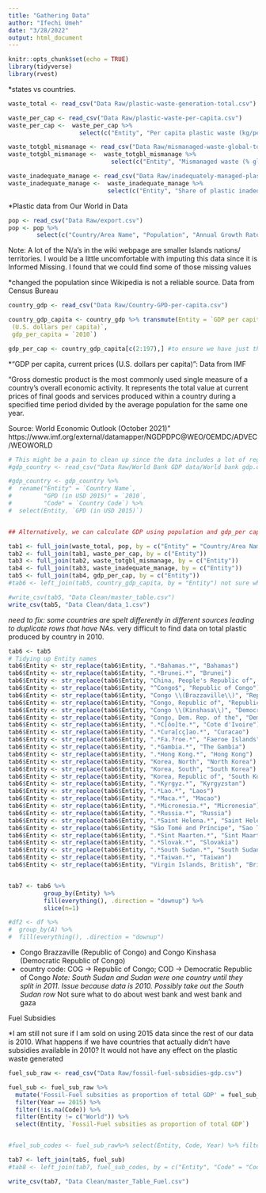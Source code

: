 ```yaml
---
title: "Gathering Data"
author: "Ifechi Umeh"
date: "3/28/2022"
output: html_document
---
```


```r
knitr::opts_chunk$set(echo = TRUE)
library(tidyverse)
library(rvest)
```


*states vs countries. 

```r
waste_total <- read_csv("Data Raw/plastic-waste-generation-total.csv")

waste_per_cap <- read_csv("Data Raw/plastic-waste-per-capita.csv")
waste_per_cap <-  waste_per_cap %>% 
                    select(c("Entity", "Per capita plastic waste (kg/person/day)"))

waste_totgbl_mismanage <- read_csv("Data Raw/mismanaged-waste-global-total.csv")
waste_totgbl_mismanage <-  waste_totgbl_mismanage %>% 
                             select(c("Entity", "Mismanaged waste (% global total)"))

waste_inadequate_manage <- read_csv("Data Raw/inadequately-managed-plastic.csv")
waste_inadequate_manage <-  waste_inadequate_manage %>% 
                            select(c("Entity", "Share of plastic inadequately managed"))
```

*Plastic data from Our World in Data

```r
pop <- read_csv("Data Raw/export.csv")
pop <- pop %>% 
        select(c("Country/Area Name", "Population", "Annual Growth Rate %", "Area (sq km)", "Density (per sq km)"))
```

Note: A lot of the N/a's in the wiki webpage are smaller Islands nations/ territories. I would be a little uncomfortable with imputing this data since it is Informed Missing. I found that we could find some of those missing values

*changed the population since Wikipedia is not a reliable source. Data from Census Bureau



```r
country_gdp <- read_csv("Data Raw/Country-GPD-per-capita.csv")

country_gdp_capita <- country_gdp %>% transmute(Entity = `GDP per capita, current prices
 (U.S. dollars per capita)`,
 gdp_per_capita = `2010`)

gdp_per_cap <- country_gdp_capita[c(2:197),] #to ensure we have just the countries and not regions
```

*"GDP per capita, current prices (U.S. dollars per capita)": Data from IMF

"Gross domestic product is the most commonly used single measure of a country's overall economic activity. It represents the total value at current prices of final goods and services produced within a country during a specified time period divided by the average population for the same one year.

Source: World Economic Outlook (October 2021)" https://www.imf.org/external/datamapper/NGDPDPC@WEO/OEMDC/ADVEC/WEOWORLD 


```r
# This might be a pain to clean up since the data includes a lot of regions but we are concentrating on individual countries.
#gdp_country <- read_csv("Data Raw/World Bank GDP data/World bank gdp.csv") 

#gdp_country <- gdp_country %>% 
#  rename("Entity" = `Country Name`,
#         "GPD (in USD 2015)" = `2010`,
#         "Code" = `Country Code`) %>% 
#  select(Entity, `GPD (in USD 2015)`)


## Alternatively, we can calculate GDP using population and gdp_per capita
```

```r
tab1 <- full_join(waste_total, pop, by = c("Entity" = "Country/Area Name"))
tab2 <- full_join(tab1, waste_per_cap, by = c("Entity"))
tab3 <- full_join(tab2, waste_totgbl_mismanage, by = c("Entity"))
tab4 <- full_join(tab3, waste_inadequate_manage, by = c("Entity"))
tab5 <- full_join(tab4, gdp_per_cap, by = c("Entity"))
#tab6 <- left_join(tab5, country_gdp_capita, by = "Entity") not sure what year is the USD in.
```

```r
#write_csv(tab5, "Data Clean/master_table.csv")
write_csv(tab5, "Data Clean/data_1.csv")
```

*need to fix: some countries are spelt differently in different sources leading to duplicate rows that have NAs.
*very difficult to find data on total plastic produced by country in 2010.



```r
tab6 <- tab5
# Tidying up Entity names
tab6$Entity <- str_replace(tab6$Entity, ".*Bahamas.*", "Bahamas")
tab6$Entity <- str_replace(tab6$Entity, ".*Brunei.*", "Brunei")
tab6$Entity <- str_replace(tab6$Entity, "China, People's Republic of", "China")
tab6$Entity <- str_replace(tab6$Entity, "^Congo$", "Republic of Congo")
tab6$Entity <- str_replace(tab6$Entity, "Congo \\(Brazzaville\\)", "Republic of Congo")
tab6$Entity <- str_replace(tab6$Entity, "Congo, Republic of", "Republic of Congo")
tab6$Entity <- str_replace(tab6$Entity, "Congo \\(Kinshasa\\)", "Democratic Republic of Congo")
tab6$Entity <- str_replace(tab6$Entity, "Congo, Dem. Rep. of the", "Democratic Republic of Congo")
tab6$Entity <- str_replace(tab6$Entity, ".*C[ôo]te.*", "Cote d'Ivoire")
tab6$Entity <- str_replace(tab6$Entity, ".*Cura[cç]ao.*", "Curacao")
tab6$Entity <- str_replace(tab6$Entity, ".*Fa.?roe.*", "Faeroe Islands")
tab6$Entity <- str_replace(tab6$Entity, ".*Gambia.*", "The Gambia")
tab6$Entity <- str_replace(tab6$Entity, ".*Hong Kong.*", "Hong Kong")
tab6$Entity <- str_replace(tab6$Entity, "Korea, North", "North Korea")
tab6$Entity <- str_replace(tab6$Entity, "Korea, South", "South Korea")
tab6$Entity <- str_replace(tab6$Entity, "Korea, Republic of", "South Korea")
tab6$Entity <- str_replace(tab6$Entity, ".*Kyrgyz.*", "Kyrgyzstan")
tab6$Entity <- str_replace(tab6$Entity, ".*Lao.*", "Laos")
tab6$Entity <- str_replace(tab6$Entity, ".*Maca.*", "Macao")
tab6$Entity <- str_replace(tab6$Entity, ".*Micronesia.*", "Micronesia")
tab6$Entity <- str_replace(tab6$Entity, ".*Russia.*", "Russia")
tab6$Entity <- str_replace(tab6$Entity, ".*Saint Helena.*", "Saint Helena")
tab6$Entity <- str_replace(tab6$Entity, "São Tomé and Príncipe", "Sao Tome and Principe")
tab6$Entity <- str_replace(tab6$Entity, ".*Sint Maarten.*", "Sint Maarten")
tab6$Entity <- str_replace(tab6$Entity, ".*Slovak.*", "Slovakia")
tab6$Entity <- str_replace(tab6$Entity, ".*South Sudan.*", "South Sudan")  # South Sudan may need to be removed
tab6$Entity <- str_replace(tab6$Entity, ".*Taiwan.*", "Taiwan")
tab6$Entity <- str_replace(tab6$Entity, "Virgin Islands, British", "British Virgin Islands")


tab7 <- tab6 %>% 
          group_by(Entity) %>% 
          fill(everything(), .direction = "downup") %>% 
          slice(n=1)

#df2 <- df %>%
#  group_by(A) %>%
#  fill(everything(), .direction = "downup")
```

* Congo Brazzaville (Republic of Congo) and Congo Kinshasa (Democratic Republic of Congo)
* country code: COG -> Republic of Congo; COD -> Democratic Republic of Congo
*Note: South Sudan and Sudan were one country until they split in 2011. Issue because data is 2010. Possibly take out the South Sudan row
*Not sure what to do about west bank and west bank and gaza



Fuel Subsidies  

*I am still not sure if I am sold on using 2015 data since the rest of our data is 2010. What happens if we have countries that actually didn't have subsidies available in 2010? It would not have any effect on the plastic waste generated 
```r
fuel_sub_raw <- read_csv("Data Raw/fossil-fuel-subsidies-gdp.csv") 

fuel_sub <- fuel_sub_raw %>% 
  mutate('Fossil-Fuel subsities as proportion of total GDP' = fuel_sub_raw$`12.c.1 - Fossil-fuel subsidies (consumption and production) as a proportion of total GDP (%) - ER_FFS_CMPT_GDP`) %>% 
  filter(Year == 2015) %>% 
  filter(!is.na(Code)) %>% 
  filter(Entity != c("World")) %>% 
  select(Entity, `Fossil-Fuel subsities as proportion of total GDP`)


#fuel_sub_codes <- fuel_sub_raw%>% select(Entity, Code, Year) %>% filter(Year == 2015) %>% select(!Year)

tab7 <- left_join(tab5, fuel_sub)
#tab8 <- left_join(tab7, fuel_sub_codes, by = c("Entity", "Code" = "Code"))

write_csv(tab7, "Data Clean/master_Table_Fuel.csv")

```





